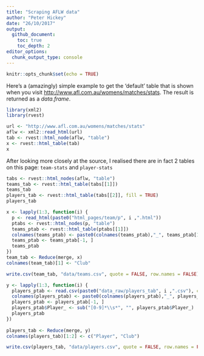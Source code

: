 ```yaml
---
title: "Scraping AFLW data"
author: "Peter Hickey"
date: "26/10/2017"
output:
  github_document:
    toc: true
    toc_depth: 2
editor_options: 
  chunk_output_type: console
---
```


```r
knitr::opts_chunk$set(echo = TRUE)
```

Here's a (amazingly) simple example to get the 'default' table that is shown 
when you visit [http://www.afl.com.au/womens/matches/stats](http://www.afl.com.au/womens/matches/stats). The result is returned as a _data.frame_.

```r
library(xml2)
library(rvest)

url <- "http://www.afl.com.au/womens/matches/stats"
aflw <- xml2::read_html(url)
tab <- rvest::html_node(aflw, "table")
x <- rvest::html_table(tab)
x
```

After looking more closely at the source, I realised there are in fact 2 tables
on this page: `team-stats` and `player-stats`

```r
tabs <- rvest::html_nodes(aflw, "table")
teams_tab <- rvest::html_table(tabs[[1]])
teams_tab
players_tab <- rvest::html_table(tabs[[2]], fill = TRUE)
players_tab
```

```r
x <- lapply(1:3, function(i) {
  p <- read_html(paste0("html_pages/team/p", i ,".html"))
  ptabs <- rvest::html_nodes(p, "table")
  teams_ptab <- rvest::html_table(ptabs[[1]])
  colnames(teams_ptab) <- paste0(colnames(teams_ptab),"_", teams_ptab[1, ])
  teams_ptab <- teams_ptab[-1, ] 
  teams_ptab
})
team_tab <- Reduce(merge, x)
colnames(team_tab)[1] <- "Club"

write.csv(team_tab, "data/teams.csv", quote = FALSE, row.names = FALSE)
```

```r

y <- lapply(1:3, function(i) {
  players_ptab <- read.csv(paste0("data_raw/players_tab", i ,".csv"), check.names =      FALSE,stringsAsFactors = FALSE, quote ="", header = TRUE)
  colnames(players_ptab) <- paste0(colnames(players_ptab),"_", players_ptab[1, ])
  players_ptab <- players_ptab[-1, ]
  players_ptab$Player_ <- sub("[0-9]*\\s*", "", players_ptab$Player_)
  players_ptab
})
  
players_tab <- Reduce(merge, y)
colnames(players_tab)[1:2] <- c("Player", "Club")

write.csv(players_tab, "data/players.csv", quote = FALSE, row.names = FALSE)



```

